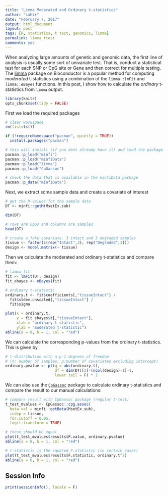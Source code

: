 ```yaml
---
title: "Limma Moderated and Ordinary t-statistics"
author: "sahir"
date: "February 7, 2017"
output: html_document
layout: post
tags: [R, statistics, t test, genomics, limma]
permalink: limma_ttest
comments: yes
---
```


When analyzing large amounts of genetic and genomic data, the first line of analysis is usually some sort of univariate test. That is, conduct a statistical test for each SNP or CpG site or Gene and then correct for multiple testing. The [limma](https://bioconductor.org/packages/release/bioc/html/limma.html) package on Bioconductor is a popular method for computing _moderated_ t-statistics using a combination of the `limma::lmFit` and `limma::eBayes` functions. In this post, I show how to calculate the _ordinary_ t-statistics from `limma` output.


<!--more-->

```r
library(knitr)
opts_chunk$set(tidy = FALSE)
```


First we load the required packages
```r
# clear workspace
rm(list=ls())

if (!requireNamespace("pacman", quietly = TRUE)) 
  install.packages("pacman")

# this will install (if you dont already have it) and load the package
pacman::p_load("minfi")
pacman::p_load("minfiData")
pacman::p_load("limma")
pacman::p_load("CpGassoc")

# check the data that is available in the minfiData package
pacman::p_data("minfiData")
```

Next, we extract some sample data and create a covariate of interest
```r
# get the M-values for the sample data
DT <- minfi::getM(MsetEx.sub)

dim(DT)

# rows are CpGs and columns are samples
head(DT)

# create a fake covariate. 3 intact and 3 degraded samples
tissue <- factor(c(rep("Intact",3), rep("Degraded",3)))
design <- model.matrix(~ tissue)
```

Then we calculate the moderated and ordinary t-statistics and compare them:
```r
# limma fit
fit <- lmFit(DT, design)
fit_ebayes <- eBayes(fit)

# ordinary t-statistic
ordinary.t <- fit$coefficients[,"tissueIntact"] / 
  fit$stdev.unscaled[,"tissueIntact"] / 
  fit$sigma

plot(x = ordinary.t, 
     y = fit_ebayes$t[,"tissueIntact"], 
     xlab = "ordinary t-statistic", 
     ylab = "moderated t-statistic")
abline(a = 0, b = 1, col = "red")
```


We can calculate the corresponding p-values from the ordinary t-statistics. This is given by 
```r
# t-distribution with n-p-1 degrees of freedom 
# (n: number of samples, p:number of covariates excluding intercept)
ordinary.pvalue <- pt(q = abs(ordinary.t), 
                      df = dim(DT)[2]-(ncol(design)-1)-1, 
                      lower.tail = F) * 2
```

We can also use the [`CpGassoc`](https://cran.r-project.org/package=CpGassoc) package to calculate ordinary t-statistics and compare the result to our manual calculations:

```r
# compare result with CpGassoc package (regular t-test)
t_test_mvalues <- CpGassoc::cpg.assoc(
  beta.val = minfi::getBeta(MsetEx.sub),
  indep = tissue,
  fdr.cutoff = 0.05,
  logit.transform = TRUE)

# these should be equal
plot(t_test_mvalues$results$P.value, ordinary.pvalue)
abline(a = 0, b = 1, col = "red")

# t-statistic is the squared F.statistic (in certain cases) 
plot(t_test_mvalues$results$F.statistic, ordinary.t^2)
abline(a = 0, b = 1, col = "red")
```


## Session Info

```r
print(sessionInfo(), locale = F)
```




